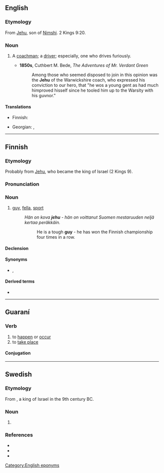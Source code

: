 {{also|Jehu}}
==English==

===Etymology===
From [[Jehu]], son of [[Nimshi]]. 2 Kings 9:20.

===Noun===
{{en-noun}}

# {{lb|en|colloquial|dated}} A [[coachman]]; a [[driver]]; especially, one who drives furiously.
#* '''1850s''', Cuthbert M. Bede, ''The Adventures of Mr. Verdant Green''
#*: Among those who seemed disposed to join in this opinion was the '''Jehu''' of the Warwickshire coach, who expressed his conviction to our hero, that "he wos a young gent as had much himproved hisself since he tooled him up to the Warsity with his guvnor."

====Translations====
{{trans-top|colloquial term for driver}}
* Finnish: {{t+|fi|suhari}}
{{trans-mid}}
* Georgian: {{t|ka|მძღოლი}}, {{t|ka|მეეტლე}}
{{trans-bottom}}

[[Category:English eponyms]]

----

==Finnish==

===Etymology===
Probably from [[Jehu]], who became the king of Israel (2 Kings 9).

===Pronunciation===
{{fi-p}}

===Noun===
{{fi-noun}}

# {{lb|fi|informal}} [[guy]], [[fella]], [[sport]] {{gloss|normally with an attribute, man who behaves or reacts in an admirable manner}}
#: ''Hän on kova '''jehu''' - hän on voittanut Suomen mestaruuden neljä kertaa peräkkäin.''
#:: He is a tough '''guy''' - he has won the Finnish championship four times in a row.

====Declension====
{{fi-decl-valo|jeh|||u|a}}

====Synonyms====
* {{l|fi|jätkä}}, {{l|fi|kaveri}}

====Derived terms====
* {{l|fi|pääjehu}}

----

==Guaraní==

===Verb===
{{head|gn|verb}}

# to [[happen]] or [[occur]]
# to [[take place]]

====Conjugation====
{{gn-conj-areal-oral}}

----

==Swedish==

===Etymology===
From {{m|en|Jehu}}, a king of Israel in the 9th century BC.

===Noun===
{{sv-noun|n}}

# {{lb|sv|colloquial|in set phrases}} {{ng|Indicates a furious speed.}}
#: {{ux|sv|Katten for runt '''som ett jehu'''|The cat was zipping around the room '''like a rocket'''}}

===References===
* {{R:svenska.se|so}}
* {{R:svenska.se|saol}}
* {{R:svenska.se|saob}}